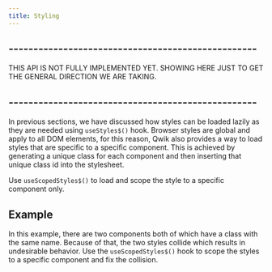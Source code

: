 ```yaml
---
title: Styling
---
```


## --------------------------------------------------
THIS API IS NOT FULLY IMPLEMENTED YET. SHOWING HERE JUST TO GET THE GENERAL DIRECTION WE ARE TAKING.
## --------------------------------------------------

In previous sections, we have discussed how styles can be loaded lazily as they are needed using `useStyles$()` hook. Browser styles are global and apply to all DOM elements, for this reason, Qwik also provides a way to load styles that are specific to a specific component. This is achieved by generating a unique class for each component and then inserting that unique class id into the stylesheet.

Use `useScopedStyles$()` to load and scope the style to a specific component only. 

## Example

In this example, there are two components both of which have a class with the same name. Because of that, the two styles collide which results in undesirable behavior. Use the `useScopedStyles$()` hook to scope the styles to a specific component and fix the collision.